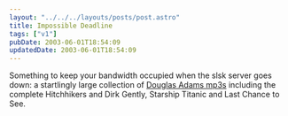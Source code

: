 ```yaml
---
layout: "../../../layouts/posts/post.astro"
title: Impossible Deadline
tags: ["v1"]
pubDate: 2003-06-01T18:54:09
updatedDate: 2003-06-01T18:54:09
---
```


Something to keep your bandwidth occupied when the slsk server goes down: a startlingly large collection of [Douglas Adams mp3s][1] including the complete Hitchhikers and Dirk Gently, Starship Titanic and Last Chance to See.

[1]: http://mediawhore.wi2600.org/audio/mp3/Douglas_Adams/ "wi2600.org: Douglas Adams media archive"
